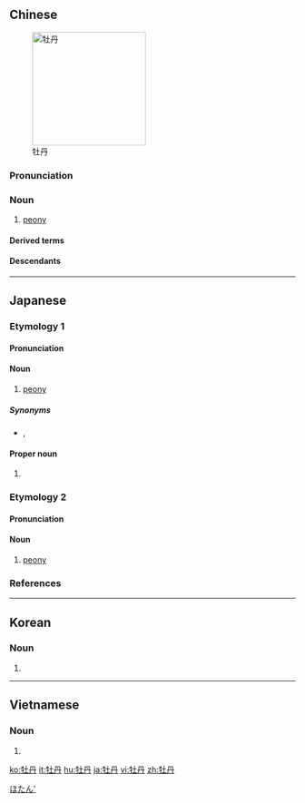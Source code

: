==Chinese==
{{zh-forms}}
{{wikipedia|lang=zh}}
[[Image:PaeoniaSuffruticosa7.jpg|200px|thumb|right|牡丹]]

===Pronunciation===
{{zh-pron
|m=mǔdān,tl=y
|c=maau5 daan1,mau5 daan1
|h=pfs=méu-tân
|mn=bó͘-tan
|cat=n
}}

===Noun===
{{zh-noun}}

# [[peony]]

====Derived terms====
{{zh-der|黑牡丹菇|牡丹江|天竺牡丹}}

====Descendants====
{{CJKV|牡丹|ぼたん|모란|mẫu đơn}}

{{zh-cat|Flowers}}

----

==Japanese==
{{wikipedia|lang=ja}}

===Etymology 1===
{{ja-kanjitab|ぼ|たん|yomi=o}}

====Pronunciation====
{{ja-pron|yomi=o|ぼたん|acc=1|acc_ref=DJR}}

====Noun====
{{ja-noun|ぼたん|ボタン}}

# [[peony]]

=====Synonyms=====
* {{sense|peony}} {{ja-r|国色|こくしょく}}, {{ja-r|天香国色|てんこうこくしょく}}

====Proper noun====
{{ja-pos|proper|ぼたん}}

# {{given name|female|lang=ja}}

===Etymology 2===
{{ja-kanjitab|ぼう|たん|yomi=o}}

====Pronunciation====
{{ja-pron|yomi=o|ぼうたん|acc=0|acc_ref=DJR}}

====Noun====
{{ja-noun|ぼうたん}}

# [[peony]]

===References===
<references/>

[[Category:ja:Flowers|ほたん']]

----

==Korean==
{{ko-hanjatab}}

===Noun===
{{ko-noun|hj|hangeul=모란}}

# {{hanja form of|모란|[[peony]]}}

----

==Vietnamese==
{{vi-hantutab}}

===Noun===
{{vi-hantu|pos=noun}}

# {{han tu form of|mẫu đơn|[[peony]]}}

[[ko:牡丹]]
[[it:牡丹]]
[[hu:牡丹]]
[[ja:牡丹]]
[[vi:牡丹]]
[[zh:牡丹]]